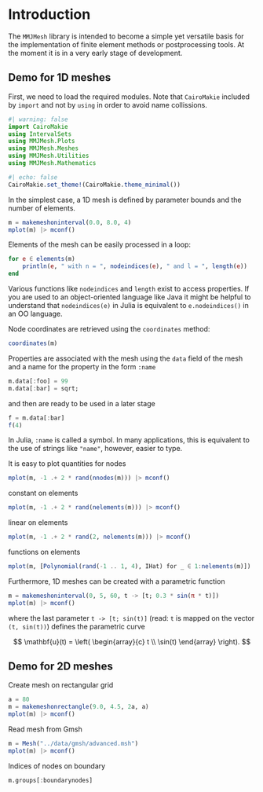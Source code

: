 # Introduction 

The `MMJMesh` library is intended to become a simple yet versatile basis for the implementation of finite element methods or postprocessing tools. At the moment it is in a very early stage of development.

## Demo for 1D meshes

First, we need to load the required modules. Note that `CairoMakie` included by `import` and not by `using` in order to avoid name collissions.

```julia
#| warning: false
import CairoMakie
using IntervalSets
using MMJMesh.Plots
using MMJMesh.Meshes
using MMJMesh.Utilities
using MMJMesh.Mathematics
```

```julia
#| echo: false
CairoMakie.set_theme!(CairoMakie.theme_minimal())
```

In the simplest case, a 1D mesh is defined by parameter bounds and the number of elements. 

```julia
m = makemeshoninterval(0.0, 8.0, 4)
mplot(m) |> mconf()
```

Elements of the mesh can be easily processed in a loop:

```julia
for e ∈ elements(m)
    println(e, " with n = ", nodeindices(e), " and l = ", length(e))
end
```

Various functions like `nodeindices` and `length` exist to access properties. If you are used to an object-oriented language like Java it might be helpful to understand that `nodeindices(e)` in Julia is equivalent to `e.nodeindices()` in an OO language.

Node coordinates are retrieved using the `coordinates` method:

```julia
coordinates(m)
```

Properties are associated with the mesh using the `data` field of the mesh and a name for the property in the form `:name`

```julia
m.data[:foo] = 99
m.data[:bar] = sqrt;
```

and then are ready to be used in a later stage

```julia
f = m.data[:bar]
f(4)
```

In Julia, `:name` is called a symbol. In many applications, this is equivalent to the use of strings like `"name"`, however, easier to type.

It is easy to plot quantities for nodes

```julia
mplot(m, -1 .+ 2 * rand(nnodes(m))) |> mconf()
```

constant on elements

```julia
mplot(m, -1 .+ 2 * rand(nelements(m))) |> mconf()
```

linear on elements

```julia
mplot(m, -1 .+ 2 * rand(2, nelements(m))) |> mconf()
```

functions on elements

```julia
mplot(m, [Polynomial(rand(-1 .. 1, 4), IHat) for _ ∈ 1:nelements(m)]) |> mconf()
```

Furthermore, 1D meshes can be created with a parametric function

```julia
m = makemeshoninterval(0, 5, 60, t -> [t; 0.3 * sin(π * t)])
mplot(m) |> mconf()
```

where the last parameter `t -> [t; sin(t)]` (read: `t` is mapped on the vector `(t, sin(t))`) defines the parametric curve

$$
    \mathbf{u}(t) =
    \left(
    \begin{array}{c}
        t
        \\ 
        \sin(t)
    \end{array}
    \right).
$$

## Demo for 2D meshes

Create mesh on rectangular grid

```julia
a = 80
m = makemeshonrectangle(9.0, 4.5, 2a, a)
mplot(m) |> mconf()
```

Read mesh from Gmsh

```julia
m = Mesh("../data/gmsh/advanced.msh")
mplot(m) |> mconf()
```

Indices of nodes on boundary
```julia
m.groups[:boundarynodes]
```

